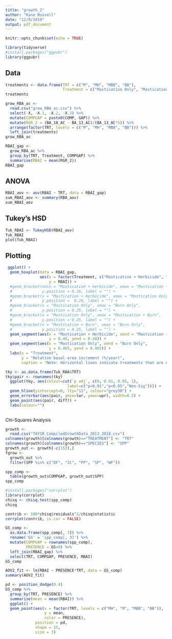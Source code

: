 ```yaml
---
title: "growth_2"
author: "Kane Russell"
date: "12/9/2019"
output: pdf_document
---
```


```r
knitr::opts_chunk$set(echo = TRUE)
```

```r
library(tidyverse)
#install.packages("ggpubr")
library(ggpubr)
```

## Data

```r
treatments <- data.frame(TRT = c("M", "MH", "MBB", "BB"), 
                         Treatment = c("Mastication Only", "Mastication + Herbicide", "Mastication + Burn", "Burn Only" ))
treatments

grow_RBA_ac <- 
  read.csv("grow_RBA_ac.csv") %>% 
  select(-X, -X.1, -X.2, -X.3) %>% 
  mutate(COMPGAP = paste0(COMP, GAP)) %>% 
  mutate(RGR_2 = (BA_18_AC - BA_13_AC)/(BA_13_AC*5)) %>% 
  arrange(factor(TRT, levels = c("M", "MH", "MBB", "BB"))) %>% 
  left_join(treatments)
grow_RBA_ac
```

```r
RBAI_gap <- 
  grow_RBA_ac %>% 
  group_by(TRT, Treatment, COMPGAP) %>% 
  summarise(RBAI = mean(RGR_2))
RBAI_gap
```

## ANOVA

```r
RBAI_aov <- aov(RBAI ~ TRT, data = RBAI_gap)
sum_RBAI_aov <- summary(RBA_aov)
sum_RBAI_aov
```


## Tukey's HSD

```r
Tuk_RBAI <- TukeyHSD(RBAI_aov)
Tuk_RBAI
plot(Tuk_RBAI)
```



## Plotting

```r
 ggplot() + 
  geom_boxplot(data = RBAI_gap, 
               aes(x = factor(Treatment, c("Mastication + Herbicide", "Mastication Only",  "Mastication + Burn", "Burn Only")), 
                   y = RBAI)) + 
  #geom_bracket(xmin = "Mastication + Herbicide", xmax = "Mastication + Burn", 
  #             y.position = 0.26, label = "") +
  #geom_bracket(x = "Mastication + Herbicide", xmax = "Mastication Only", 
  #             y.position =  0.26, label = "") +
  #geom_bracket(x = "Mastication Only", xmax = "Burn Only", 
  #             y.position = 0.25, label = "") +
  #geom_bracket(x = "Mastication Only", xmax = "Mastication + Burn", 
  #             y.position = 0.25, label = "") +
  #geom_bracket(x = "Mastication + Burn", xmax = "Burn Only", 
  #             y.position = 0.25, label = "") +
  geom_segment(aes(x = "Mastication + Herbicide", xend = "Mastication + Burn", 
                   y = 0.48, yend = 0.48)) + 
  geom_segment(aes(x = "Mastication Only", xend = "Burn Only", 
                   y = 0.465, yend = 0.465)) + 
  labs(x = "Treatment", 
       y = "Relative basal area increment (%/year)", 
       caption = "Note: Horizontal lines indicate treatments that are not significantly different using Tukey's HSD")
```

```r
tky <- as.data.frame(Tuk_RBA$TRT)
tky$pair <- rownames(tky)
  ggplot(tky, aes(colour=cut(`p adj`, c(0, 0.01, 0.05, 1), 
                           label=c("p<0.01","p<0.05","Non-Sig")))) +
  geom_hline(yintercept=0, lty="11", colour="grey30") +
  geom_errorbar(aes(pair, ymin=lwr, ymax=upr), width=0.2) +
  geom_point(aes(pair, diff)) +
  labs(colour="")
  
```


Chi-Squares Analysis

```r
growth <- 
  read.csv("TAYSR_CompiledGrowthData_2013_2018.csv")
colnames(growth)[colnames(growth)=="TREATMENT"] <- "TRT"
colnames(growth)[colnames(growth)=="SPECIES"] <- "SPP"
growth_out <- growth[-c(153),]
fgrow <- 
  growth_out %>% 
  filter(SPP %in% c("DF", "IC", "PP", "SP", "WF"))

spp_comp <-
  table(growth_out$COMPGAP, growth_out$SPP)
spp_comp
```


```r
#install.packages("corrplot")
library(corrplot)
chisq <- chisq.test(spp_comp)
chisq
```

```r
contrib <- 100*chisq$residuals^2/chisq$statistic
corrplot(contrib, is.cor = FALSE)
```


```r
GS_comp <- 
  as.data.frame(spp_comp[, 3]) %>% 
  rename('GS' = 'spp_comp[, 3]') %>% 
  mutate(COMPGAP = rownames(spp_comp), 
         PRESENCE = GS>0) %>% 
  left_join(RBAI_gap) %>% 
  select(TRT, COMPGAP, PRESENCE, RBAI)
GS_comp
```

```r
AOV2_fit <- lm(RBAI ~ PRESENCE*TRT, data = GS_comp)
summary(AOV2_fit)
```


```r
pd <- position_dodge(0.4)
GS_comp %>% 
  group_by(TRT, PRESENCE) %>% 
  summarise(mean = mean(RBAI)) %>% 
  ggplot() + 
  geom_point(aes(x = factor(TRT, levels = c("MH", "M", "MBB", "BB")), 
                 y = mean, 
                 color = PRESENCE), 
             position = pd, 
             shape = 15, 
             size = 3)
```


